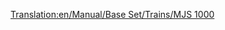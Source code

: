 [[Translation:en/Manual/Base Set/Trains/MJS 1000]]
{{it/Manuale/Set base/Treni/StatLocomotive|Image=[[File:it/Manuale/Set base/Treni/Mjs1000.png]]
|Nome=MJS 1000
|Costo=49.218
|Velocità=104
|Peso=120 
|Potenza=1.641
|Motore=2
|Rotaia=1
|Sforzo=35.587 
|Kn=349
|Annuale=4.416
|Progettata=1964
|Vita=22 
|Clima=
*Subartico
*Subtropicale  
|Descrizione=Con una velocità e potenza inferiori rispetto alla CS2400, non c'è alcuna ragione per usare questa locomotiva invece CS2400. Tuttavia va notato che la MJS 1000 ha una durata leggermente più lunga rispetto alla suddetta CS2400.
|Real-life=la MJS 1000 ricorda le locomotive elettriche [https://en.wikipedia.org/wiki/List_of_South_African_locomotive_classes#Electric_locomotives SAR Class 5E] in particolare la  [https://en.wikipedia.org/wiki/South_African_Class_5E1,_Series_3 5E1 Series 3] rilasciata nel 1964.}}